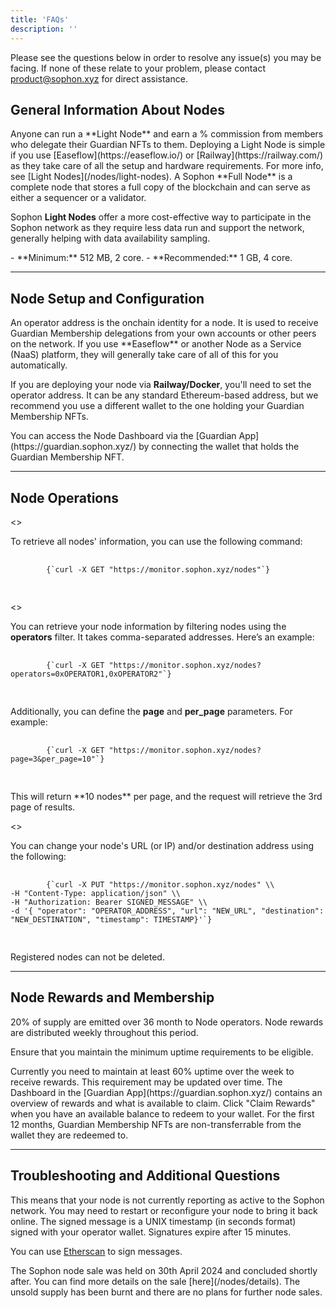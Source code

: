 ```yaml
---
title: 'FAQs'
description: ''
---
```


<Note>Please see the questions below in order to resolve any issue(s) you may be facing. If none of these relate to your problem, please contact <a href="mailto:product@sophon.xyz">product@sophon.xyz</a> for direct assistance.</Note>

## General Information About Nodes

<Accordion title="Who can run a node?">
  Anyone can run a **Light Node** and earn a % commission from members who delegate their Guardian NFTs to them.
</Accordion>

<Accordion title="What do you need to run a node?">
  Deploying a Light Node is simple if you use [Easeflow](https://easeflow.io/) or [Railway](https://railway.com/) as they take care of all the setup and hardware requirements. For more info, see [Light Nodes](/nodes/light-nodes).
</Accordion>

<Accordion title="What is the difference between a Full and a Light Node?">
  A Sophon **Full Node** is a complete node that stores a full copy of the blockchain and can serve as either a sequencer or a validator.
  
  Sophon **Light Nodes** offer a more cost-effective way to participate in the Sophon network as they require less data run and support the network, generally helping with data availability sampling.
</Accordion>

<Accordion title="I am running a node through Docker, what are the hardware requirements?">
  - **Minimum:** 512 MB, 2 core.
  - **Recommended:** 1 GB, 4 core.
</Accordion>

---

## Node Setup and Configuration

<Accordion title="What is an operator address?">
  An operator address is the onchain identity for a node. It is used to receive Guardian Membership delegations from your own accounts or other peers on the network.
</Accordion>

<Accordion title="Where do I find and configure my operator address?">
  If you use **Easeflow** or another Node as a Service (NaaS) platform, they will generally take care of all of this for you automatically.
  
  If you are deploying your node via **Railway/Docker**, you'll need to set the operator address. It can be any standard Ethereum-based address, but we recommend you use a different wallet to the one holding your Guardian Membership NFTs.
</Accordion>

<Accordion title="Where can I monitor my nodes?">
  You can access the Node Dashboard via the [Guardian App](https://guardian.sophon.xyz/) by connecting the wallet that holds the Guardian Membership NFT.
</Accordion>

---

## Node Operations

<Accordion title="How do I retrieve all nodes' information?">
  <>
    <p>To retrieve all nodes' information, you can use the following command:</p>
    <pre>
      <code>
        {`curl -X GET "https://monitor.sophon.xyz/nodes"`}
      </code>
    </pre>
  </>
</Accordion>

<Accordion title="How do I retrieve my node information?">
  <>
    <p>
      You can retrieve your node information by filtering nodes using the <strong>operators</strong> filter. 
      It takes comma-separated addresses. Here’s an example:
    </p>
    <pre>
      <code>
        {`curl -X GET "https://monitor.sophon.xyz/nodes?operators=0xOPERATOR1,0xOPERATOR2"`}
      </code>
    </pre>
    <p>
      Additionally, you can define the <strong>page</strong> and <strong>per_page</strong> parameters. For example:
    </p>
    <pre>
      <code>
        {`curl -X GET "https://monitor.sophon.xyz/nodes?page=3&per_page=10"`}
      </code>
    </pre>
    <p>
      This will return **10 nodes** per page, and the request will retrieve the 3rd page of results.
    </p>
  </>
</Accordion>

<Accordion title="What do I do in the event of a re-register issue?">
  <>
    <p>You can change your node's URL (or IP) and/or destination address using the following:</p>
    <pre>
      <code>
        {`curl -X PUT "https://monitor.sophon.xyz/nodes" \\
-H "Content-Type: application/json" \\
-H "Authorization: Bearer SIGNED_MESSAGE" \\
-d '{ "operator": "OPERATOR_ADDRESS", "url": "NEW_URL", "destination": "NEW_DESTINATION", "timestamp": TIMESTAMP}'`}
      </code>
    </pre>
  </>
</Accordion>

<Accordion title="Can I delete my node?">
  Registered nodes can not be deleted.
</Accordion>

---

## Node Rewards and Membership

<Accordion title="How do node rewards work?">
  20% of supply are emitted over 36 month to Node operators. Node rewards are distributed weekly throughout this period.
  
  Ensure that you maintain the minimum uptime requirements to be eligible.
</Accordion>

<Accordion title="What uptime is required to get weekly rewards?">
  Currently you need to maintain at least 60% uptime over the week to receive rewards. This requirement may be updated over time.
</Accordion>

<Accordion title="How do I claim rewards?">
  The Dashboard in the [Guardian App](https://guardian.sophon.xyz/) contains an overview of rewards and what is available to claim. Click "Claim Rewards" when you have an available balance to redeem to your wallet.
</Accordion>

<Accordion title="Are nodes transferrable?">
  For the first 12 months, Guardian Membership NFTs are non-transferrable from the wallet they are redeemed to.
</Accordion>

---

## Troubleshooting and Additional Questions

<Accordion title="My node's status shows an error, what does this mean?">
  This means that your node is not currently reporting as active to the Sophon network. You may need to restart or reconfigure your node to bring it back online.
</Accordion>

<Accordion title="How do I sign the authorization message?">
  The signed message is a UNIX timestamp (in seconds format) signed with your operator wallet. Signatures expire after 15 minutes.

  You can use [Etherscan](https://etherscan.io/verifiedSignatures#) to sign messages.
</Accordion>

<Accordion title="Can I buy a node?">
  The Sophon node sale was held on 30th April 2024 and concluded shortly after. You can find more details on the sale [here](/nodes/details). The unsold supply has been burnt and there are no plans for further node sales.
</Accordion>
